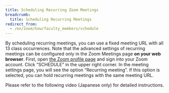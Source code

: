 ```yaml
---
title: Scheduling Recurring Zoom Meetings
breadcrumb:
  title: Scheduling Recurring Meetings
redirect_from:
  - /en/zoom/how/faculty_members/schedule
---
```



By scheduling recurring meetings, you can use a fixed meeting URL with all 13 class occurrences. 
Note that the advanced settings of recurring meetings can be configured only in the Zoom Meetings page **on your web browser**.
First, open <a href="https://zoom.us/profile" target="_blank">the Zoom profile page</a> and sign into your Zoom account. Click “SCHEDULE” in the upper right corner.
In the meeting settings page, you will see the option “Recurring meeting”. If this option is selected, you can hold recurring meetings with the same meeting URL.

Please refer to the following video (Japanese only) for detailed instructions.

<YouTube src="https://www.youtube.com/embed/rf_Tw0L5PLs" />
